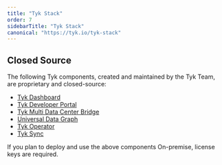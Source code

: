 ```yaml
---
title: "Tyk Stack"
order: 7
sidebarTitle: "Tyk Stack"
canonical: "https://tyk.io/tyk-stack"
---
```



<OssProductListInclude/>

## Closed Source

The following Tyk components, created and maintained by the Tyk Team, are proprietary and closed-source:

* [Tyk Dashboard](/nightly/tyk-dashboard)
* [Tyk Developer Portal](/nightly/tyk-developer-portal)
* [Tyk Multi Data Center Bridge](/nightly/api-management/mdcb#managing-geographically-distributed-gateways-to-minimize-latency-and-protect-data-sovereignty)
* [Universal Data Graph](/nightly/api-management/data-graph#overview)
* [Tyk Operator](/nightly/api-management/automations/operator#what-is-tyk-operator)
* [Tyk Sync](/nightly/api-management/automations/sync)

If you plan to deploy and use the above components On-premise, license keys are required.
